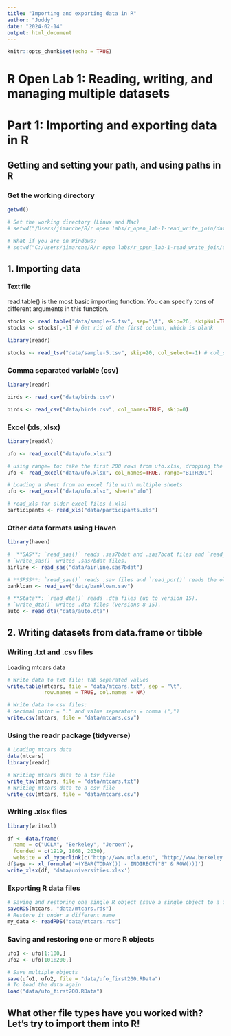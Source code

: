```yaml
---
title: "Importing and exporting data in R"
author: "Joddy"
date: "2024-02-14"
output: html_document
---
```


```r
knitr::opts_chunk$set(echo = TRUE)
```

# R Open Lab 1: Reading, writing, and managing multiple datasets

# Part 1: Importing and exporting data in R

## Getting and setting your path, and using paths in R

### Get the working directory
```r
getwd()

# Set the working directory (Linux and Mac)
# setwd("/Users/jimarche/R/r open labs/r_open_lab-1-read_write_join/data")

# What if you are on Windows?
# setwd("C:/Users/jimarche/R/r open labs/r_open_lab-1-read_write_join/data")
```

## 1. Importing data

#### Text file
read.table() is the most basic importing function. You can specify tons of different arguments in this function.

```r
stocks <- read.table("data/sample-5.tsv", sep="\t", skip=26, skipNul=TRUE, header=TRUE)
stocks <- stocks[,-1] # Get rid of the first column, which is blank

library(readr)

stocks <- read_tsv("data/sample-5.tsv", skip=20, col_select=-1) # col_select lets us delete column 1 in the read function
```

### Comma separated variable (csv)
```r
library(readr)

birds <- read_csv("data/birds.csv")

birds <- read_csv("data/birds.csv", col_names=TRUE, skip=0)
```

### Excel (xls, xlsx)
```r
library(readxl)

ufo <- read_excel("data/ufo.xlsx")

# using range= to: take the first 200 rows from ufo.xlsx, dropping the last 3 columns 
ufo <- read_excel("data/ufo.xlsx", col_names=TRUE, range="B1:H201")

# Loading a sheet from an excel file with multiple sheets
ufo <- read_excel("data/ufo.xlsx", sheet="ufo")

# read_xls for older excel files (.xls)
participants <- read_xls("data/participants.xls")
```

### Other data formats using Haven
```r
library(haven)

#  **SAS**: `read_sas()` reads .sas7bdat and .sas7bcat files and `read_xpt()` reads SAS transport files (version 5 and version 8).
# `write_sas()` writes .sas7bdat files.
airline <- read_sas("data/airline.sas7bdat")

# **SPSS**: `read_sav()` reads .sav files and `read_por()` reads the older .por files. `write_sav()` writes .sav files.
bankloan <- read_sav("data/bankloan.sav")

# **Stata**: `read_dta()` reads .dta files (up to version 15).
# `write_dta()` writes .dta files (versions 8-15).
auto <- read_dta("data/auto.dta")
```

## 2. Writing datasets from data.frame or tibble

### Writing .txt and .csv files
Loading mtcars data
```r
# Write data to txt file: tab separated values
write.table(mtcars, file = "data/mtcars.txt", sep = "\t",
            row.names = TRUE, col.names = NA)

# Write data to csv files:  
# decimal point = "." and value separators = comma (",")
write.csv(mtcars, file = "data/mtcars.csv")
```

### Using the readr package (tidyverse)

```r
# Loading mtcars data
data(mtcars)
library(readr)

# Writing mtcars data to a tsv file
write_tsv(mtcars, file = "data/mtcars.txt")
# Writing mtcars data to a csv file
write_csv(mtcars, file = "data/mtcars.csv")
```

### Writing .xlsx files
```r
library(writexl)

df <- data.frame(
  name = c("UCLA", "Berkeley", "Jeroen"),
  founded = c(1919, 1868, 2030),
  website = xl_hyperlink(c("http://www.ucla.edu", "http://www.berkeley.edu", NA), "homepage") )
df$age <- xl_formula('=(YEAR(TODAY()) - INDIRECT("B" & ROW()))')
write_xlsx(df, 'data/universities.xlsx')
```

### Exporting R data files

```r
# Saving and restoring one single R object (save a single object to a file):
saveRDS(mtcars, "data/mtcars.rds")
# Restore it under a different name
my_data <- readRDS("data/mtcars.rds")
```

### Saving and restoring one or more R objects

```r
ufo1 <- ufo[1:100,]
ufo2 <- ufo[101:200,]

# Save multiple objects
save(ufo1, ufo2, file = "data/ufo_first200.RData")
# To load the data again
load("data/ufo_first200.RData")
```

## What other file types have you worked with? Let's try to import them into R!


